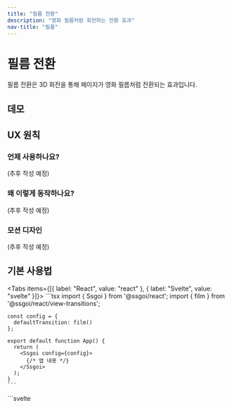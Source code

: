 ```yaml
---
title: "필름 전환"
description: "영화 필름처럼 회전하는 전환 효과"
nav-title: "필름"
---
```


# 필름 전환

필름 전환은 3D 회전을 통해 페이지가 영화 필름처럼 전환되는 효과입니다.

## 데모

<ViewTransitionDemo type="film" />

## UX 원칙

### 언제 사용하나요?

(추후 작성 예정)

### 왜 이렇게 동작하나요?

(추후 작성 예정)

### 모션 디자인

(추후 작성 예정)

## 기본 사용법

<Tabs items={[{ label: "React", value: "react" }, { label: "Svelte", value: "svelte" }]}>
  <TabPanel value="react">
    ```tsx
    import { Ssgoi } from '@ssgoi/react';
    import { film } from '@ssgoi/react/view-transitions';

    const config = {
      defaultTransition: film()
    };

    export default function App() {
      return (
        <Ssgoi config={config}>
          {/* 앱 내용 */}
        </Ssgoi>
      );
    }
    ```

  </TabPanel>
  <TabPanel value="svelte">
    ```svelte
    <script>
      import { Ssgoi } from '@ssgoi/svelte';
      import { film } from '@ssgoi/svelte/view-transitions';

      const config = {
        defaultTransition: film()
      };
    </script>

    <Ssgoi {config}>
      <slot />
    </Ssgoi>
    ```
  </TabPanel>
</Tabs>

## 커스터마이징

현재 필름 전환은 기본 설정만 지원합니다. 추후 다양한 옵션이 추가될 예정입니다.

## 브라우저 지원

필름 전환은 CSS 3D 변환을 사용하므로 모든 최신 브라우저에서 동작합니다.

## 추가 리소스

더 많은 예제와 고급 사용법은 준비 중입니다.